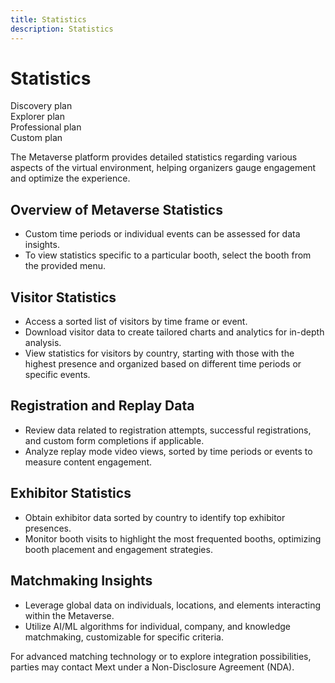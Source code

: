 ```yaml
---
title: Statistics
description: Statistics
---
```


# Statistics

<div class="flex-row">
  <div class="plan">Discovery plan</div>
  <div class="plan">Explorer plan</div>
  <div class="plan">Professional plan</div>
  <div class="plan">Custom plan</div>
</div>

The Metaverse platform provides detailed statistics regarding various aspects of the virtual environment, helping organizers gauge engagement and optimize the experience.

## Overview of Metaverse Statistics

- Custom time periods or individual events can be assessed for data insights.
- To view statistics specific to a particular booth, select the booth from the provided menu.

## Visitor Statistics

- Access a sorted list of visitors by time frame or event.
- Download visitor data to create tailored charts and analytics for in-depth analysis.
- View statistics for visitors by country, starting with those with the highest presence and organized based on different time periods or specific events.

## Registration and Replay Data

- Review data related to registration attempts, successful registrations, and custom form completions if applicable.
- Analyze replay mode video views, sorted by time periods or events to measure content engagement.

## Exhibitor Statistics

- Obtain exhibitor data sorted by country to identify top exhibitor presences.
- Monitor booth visits to highlight the most frequented booths, optimizing booth placement and engagement strategies.

## Matchmaking Insights

- Leverage global data on individuals, locations, and elements interacting within the Metaverse.
- Utilize AI/ML algorithms for individual, company, and knowledge matchmaking, customizable for specific criteria.

For advanced matching technology or to explore integration possibilities, parties may contact Mext under a Non-Disclosure Agreement (NDA).

